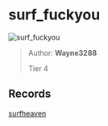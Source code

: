 
# surf_fuckyou

![surf_fuckyou](https://raw.githubusercontent.com/Sayt123/SurfMapPics/Maps-and-bonuses/csgo/surf_fuckyou.jpg)

> Author: **Wayne3288**
>
> Tier 4

## Records

[surfheaven](https://surfheaven.eu/map/surf_fuckyou)
